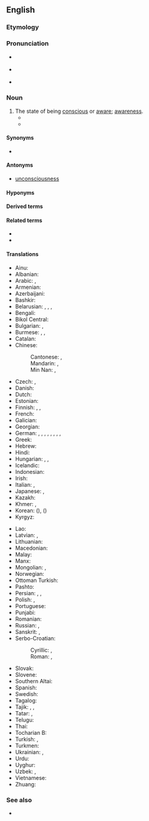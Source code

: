 ==English==

===Etymology===
{{suffix|en|conscious|ness}}

===Pronunciation===
* {{a|GA}} {{IPA|en|/ˈkɑnʃəsnəs/}}
* {{a|RP}} {{IPA|en|/ˈkɒnʃəsnəs/}}
* {{audio|en|en-us-consciousness.ogg|Audio (US)}}

===Noun===
{{wikipedia}}
{{en-noun|~}}

# The state of being [[conscious]] or [[aware]]; [[awareness]].
#* {{RQ:Churchill Celebrity|chapter=5|passage=Although the Celebrity was almost impervious to sarcasm, he was now beginning to exhibit visible signs of uneasiness, the '''consciousness''' dawning upon him that his eccentricity was not receiving the ovation it merited.}}
#* {{quote-journal|en|date=2013-08-03|volume=408|issue=8847|magazine={{w|The Economist}}
|title=[http://www.economist.com/news/science-and-technology/21582495-computers-will-help-people-understand-brains-better-and-understanding-brains The machine of a new soul]
|passage=Yet this is the level of organisation that does the actual thinking—and is, presumably, the seat of '''consciousness'''.}}

====Synonyms====
* {{l|en|witfulness}}

====Antonyms====
* [[unconsciousness]]

====Hyponyms====
{{col3|en
|coconsciousness
|cyberconsciousness
|ecoconsciousness
|exoconsciousness
|false consciousness
|higher consciousness
|hyperconsciousness
|neuroconsciousness
|nonconsciousness
|preconsciousness
|self-consciousness
|selfconsciousness
|semiconsciousness
|stream of consciousness
|subconsciousness
|superconsciousness
|teleconsciousness}}

====Derived terms====
{{der3|en
|consciousness-raising
|mainstream consciousness
|raise someone's consciousness
|stream of consciousness}}

====Related terms====
* {{l|en|conscious}}
* {{l|en|conscience}}

====Translations====
{{trans-top|awareness}}
* Ainu: {{t|ain|エコンラム|tr=ekonramu}}
* Albanian: {{t|sq|vetëdijë|f}}
* Arabic: {{t+|ar|وَعْي|m}}, {{t|ar|شُعُور|m}}
* Armenian: {{t+|hy|գիտակցություն|sc=Armn}}
* Azerbaijani: {{t+|az|şüur}}
* Bashkir: {{t|ba|аң}}
* Belarusian: {{t|be|свядо́масць|f}}, {{t|be|сьвядо́масьць|f}} {{qualifier|Taraškievica}}, {{t|be|прыто́мнасць|f}}, {{t|be|прыто́мнасьць|f}} {{qualifier|Taraškievica}}
* Bengali: {{t|bn|চেতনা}}
* Bikol Central: {{t+|bcl|agimadmad}}
* Bulgarian: {{t+|bg|съзна́ние|n}}, {{t+|bg|съзна́телност|f}}
* Burmese: {{t+|my|စိတ်}}, {{t+|my|ဝိညာဉ်}}, {{t+|my|သတိ}}
* Catalan: {{t+|ca|consciència|f}}
* Chinese:
*: Cantonese: {{t|yue|意識}}, {{t|yue|意识|tr=ji3 sik1}}
*: Mandarin: {{t+|cmn|意識|sc=Hani}}, {{t+|cmn|意识|tr=yìshí|sc=Hani}}
*: Min Nan: {{t+|nan|意識}}, {{t|nan|意识|tr=ì-sek / ì-siak / ì-sit}}
* Czech: {{t+|cs|vědomí|n}}, {{t|cs|uvědomění|n}}
* Danish: {{t|da|bevidsthed}}
* Dutch: {{t+|nl|bewustzijn|n}}
* Estonian: {{t|et|teadvus}}
* Finnish: {{t+|fi|tajunta}}, {{t+|fi|tietoisuus}}, {{t+|fi|taju}}
* French: {{t+|fr|conscience|f}}
* Galician: {{t+|gl|consciencia|f}}
* Georgian: {{t|ka|ცნობიერება|sc=Geor}}
* German: {{t+|de|Bewusstsein|n}}, {{t+|de|Verständnis|n}}, {{t|de|Gewahrsein|n}}, {{t|de|Gewahrwerden|n}}, {{t+|de|Erkenntnis|f}}, {{t|de|Bewusstheit|f}}, {{t+|de|Besinnung|f}}, {{t+|de|Wahrnehmung|f}}, {{t+|de|Gefühl|n}}
* Greek: {{t+|el|συνείδηση|f}}
* Hebrew: {{t|he|מוּדָעוּת|tr=muda'út|f}}
* Hindi: {{t+|hi|चेतना|f}}
* Hungarian: {{t+|hu|tudatosság}}, {{t+|hu|tudat}}, {{t+|hu|eszmélet}}
* Icelandic: {{t+|is|meðvitund|f}}
* Indonesian: {{t+|id|kesadaran}}
* Irish: {{t|ga|comhfhios|m}}
* Italian: {{t+|it|conoscenza|f}}, {{t+|it|coscienza|f}}
* Japanese: {{t+|ja|意識|tr=いしき, ishiki}}, {{t|ja|人心地|tr=ひとごこち, hitogokochi}}
* Kazakh: {{t|kk|сана}}
* Khmer: {{t+|km|ញាណ}}, {{t+|km|មនសិការ}}
* Korean: {{t+|ko|의식}} ({{t+|ko|意識}}), {{t+|ko|자각}} ({{t+|ko|自覺}})
* Kyrgyz: {{t+|ky|сезүү}}
{{trans-mid}}
* Lao: {{t|lo|ສະຕິ}}
* Latvian: {{t|lv|samaņa|f}}, {{t|lv|apziņa|f}}
* Lithuanian: {{t+|lt|sąmonė|f}}
* Macedonian: {{t|mk|свест|f}}
* Malay: {{t|ms|kesedaran}}
* Manx: {{t|gv|co-yssaght|f}}
* Mongolian: {{t+|mn|ухамсар}}, {{t+|mn|ухаан}}
* Norwegian: {{t+|no|bevissthet|m|f}}
* Ottoman Turkish: {{t|ota|شعور|tr=şuûr}}
* Pashto: {{t+|ps|شعور|m|tr=šo'úr}}
* Persian: {{t+|fa|خودآگاهی|tr=xud-âgâhi}}, {{t+|fa|آگاهی|tr=âgâhi}}, {{t+|fa|شعور|tr=šo'ur}}
* Polish: {{t+|pl|przytomność|f}}, {{t+|pl|świadomość|f}}
* Portuguese: {{t+|pt|consciência|f}}
* Punjabi: {{t|pa|ਚੇਤਨਾ}}
* Romanian: {{t+|ro|conștiință|f}}
* Russian: {{t+|ru|созна́ние|n}}, {{t+|ru|созна́тельность|f}}
* Sanskrit: {{t+|sa|चेतना|f}}, {{t+|sa|चेतस्|n}}
* Serbo-Croatian:
*: Cyrillic: {{t|sh|све̑ст|f}}, {{t|sh|свије̑ст|f}}
*: Roman: {{t+|sh|svȇst|f}}, {{t+|sh|svijȇst|f}}
* Slovak: {{t|sk|vedomie|n}}
* Slovene: {{t+|sl|zavest|f}}
* Southern Altai: {{t|alt|санаа}}
* Spanish: {{t+|es|conciencia}}
* Swedish: {{t+|sv|medvetande|n}}
* Tagalog: {{t|tl|malay}}
* Tajik: {{t|tg|шуур}}, {{t|tg|ҳуш}}, {{t|tg|огоҳи}}
* Tatar: {{t+|tt|аң}}, {{t+|tt|һуш}}
* Telugu: {{t+|te|చేతనము}}
* Thai: {{t+|th|สติ}}
* Tocharian B: {{t|txb|īme}}
* Turkish: {{t+|tr|bilinç}}, {{t+|tr|şuur}}
* Turkmen: {{t+|tk|aň}}
* Ukrainian: {{t+|uk|свідо́мість|f}}, {{t|uk|прито́мність|f}}
* Urdu: {{t|ur|شعور|tr=śu'ūr}}
* Uyghur: {{t|ug|ئاڭ}}
* Uzbek: {{t+|uz|shuur}}, {{t+|uz|ong}}
* Vietnamese: {{t+|vi|ý thức}}
* Zhuang: {{t|za|yisiz}}
{{trans-bottom}}

===See also===
* {{l|en|being-for-itself}}

{{c|en|Mind}}